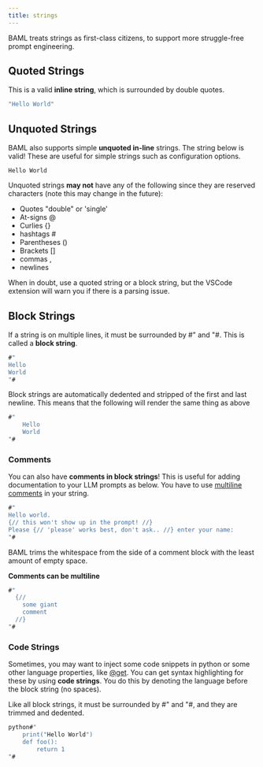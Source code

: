 ```yaml
---
title: strings
---
```


BAML treats strings as first-class citizens, to support more struggle-free prompt engineering.

## Quoted Strings

This is a valid **inline string**, which is surrounded by double quotes.

```llvm
"Hello World"
```

## Unquoted Strings

BAML also supports simple **unquoted in-line** strings. The string below is valid! These are useful for simple strings such as configuration options.

```
Hello World
```

Unquoted strings **may not** have any of the following since they are reserved characters (note this may change in the future):

- Quotes "double" or 'single'
- At-signs @
- Curlies {}
- hashtags #
- Parentheses ()
- Brackets []
- commas ,
- newlines

When in doubt, use a quoted string or a block string, but the VSCode extension will warn you if there is a parsing issue.

## Block Strings

If a string is on multiple lines, it must be surrounded by #" and "#. This is called a **block string**.

```llvm
#"
Hello
World
"#
```

Block strings are automatically dedented and stripped of the first and last newline. This means that the following will render the same thing as above

```llvm
#"
    Hello
    World
"#
```

### Comments

You can also have **comments in block strings**! This is useful for adding documentation to your LLM prompts as below. You have to use [multiline comments](/v3/syntax/comments#multiline-comments) in your string.

```llvm
#"
Hello world.
{// this won't show up in the prompt! //}
Please {// 'please' works best, don't ask.. //} enter your name:
"#
```

BAML trims the whitespace from the side of a comment block with the least amount of empty space.

**Comments can be multiline**

```rust
#"
  {//
    some giant
    comment
  //}
"#
```

### Code Strings

Sometimes, you may want to inject some code snippets in python or some other language properties, like [@get](/v3/syntax/class#get). You can get syntax highlighting for these by using **code strings**. You do this by denoting the language before the block string (no spaces).

Like all block strings, it must be surrounded by #" and "#, and they are trimmed and dedented.

```llvm
python#"
    print("Hello World")
    def foo():
        return 1
"#
```
